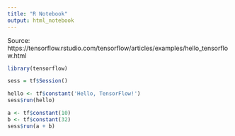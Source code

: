 ```yaml
---
title: "R Notebook"
output: html_notebook
---
```


Source: https://tensorflow.rstudio.com/tensorflow/articles/examples/hello_tensorflow.html

```r
library(tensorflow)

sess = tf$Session()

hello <- tf$constant('Hello, TensorFlow!')
sess$run(hello)

a <- tf$constant(10)
b <- tf$constant(32)
sess$run(a + b)
```


